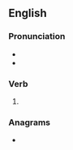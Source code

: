==English==

===Pronunciation===
* {{IPA|en|/ˈpɹaɪzɪŋ/}}
* {{homophones|en|prizing}}

===Verb===
{{head|en|verb form}}

# {{present participle of|en|prise|nocat=1}}

===Anagrams===
* {{anagrams|en|a=giinprs|'spiring|risping|spiring}}